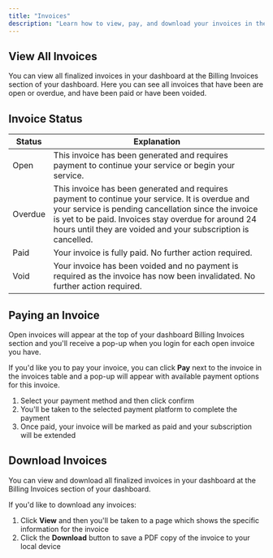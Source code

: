 ```yaml
---
title: "Invoices"
description: "Learn how to view, pay, and download your invoices in the Ping Proxies dashboard."
---
```


## View All Invoices

You can view all finalized invoices in your dashboard at the Billing Invoices section of your dashboard. Here you can see all invoices that have been are open or overdue, and have been paid or have been voided.

## Invoice Status

| Status | Explanation |
| ------ | ----------- |
| Open | This invoice has been generated and requires payment to continue your service or begin your service. |
| Overdue | This invoice has been generated and requires payment to continue your service. It is overdue and your service is pending cancellation since the invoice is yet to be paid. Invoices stay overdue for around 24 hours until they are voided and your subscription is cancelled. |
| Paid | Your invoice is fully paid. No further action required. |
| Void | Your invoice has been voided and no payment is required as the invoice has now been invalidated. No further action required. |

## Paying an Invoice

Open invoices will appear at the top of your dashboard Billing Invoices section and you'll receive a pop-up when you login for each open invoice you have.

If you'd like you to pay your invoice, you can click **Pay** next to the invoice in the invoices table and a pop-up will appear with available payment options for this invoice.

1. Select your payment method and then click confirm
2. You'll be taken to the selected payment platform to complete the payment
3. Once paid, your invoice will be marked as paid and your subscription will be extended

## Download Invoices

You can view and download all finalized invoices in your dashboard at the Billing Invoices section of your dashboard.

If you'd like to download any invoices:

1. Click **View** and then you'll be taken to a page which shows the specific information for the invoice
2. Click the **Download** button to save a PDF copy of the invoice to your local device